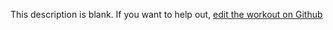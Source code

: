 
  This description is blank. If you want to help out, [edit the workout on Github](https://www.github.com/LiftArcade/exercises/blob/main/exercises/wrist-roller-description.mdx)